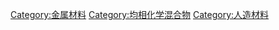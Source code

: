 {{catmore}}
{{Commonscat|Alloys}}

[[Category:金属材料|Category:金属材料]]
[[Category:均相化学混合物|Category:均相化学混合物]]
[[Category:人造材料|Category:人造材料]]